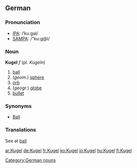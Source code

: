 {{see|kugel}}
==German==
===Pronunciation===
*[[w:IPA|IPA]]: /ˈkuːgəl/
*[[w:SAMPA|SAMPA]]: /"ku:g@l/

===Noun===
'''Kugel''' ''f'' (pl. ''Kugeln'')

# [[ball]]
# (''geom.'') [[sphere]]
# [[orb]]
# (''geogr.'') [[globe]]
# [[bullet]]

===Synonyms===
*[[Ball]]

===Translations===
See at [[ball]]

[[Category:German nouns]]

[[ar:Kugel]]
[[de:Kugel]]
[[fr:Kugel]]
[[ko:Kugel]]
[[io:Kugel]]
[[hu:Kugel]]
[[fi:Kugel]]